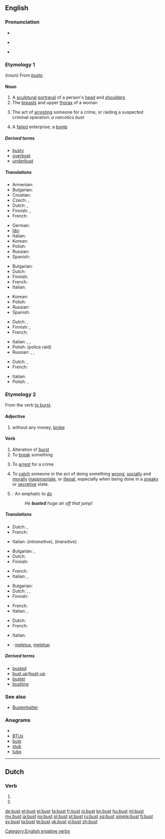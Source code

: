 {{also|büst}}
{{wikipedia}}
==English==

===Pronunciation===
* {{IPA|/ˈbʌst/}}
* {{audio|en-us-bust.ogg|Audio (US)}}
*: {{rhymes|ʌst}}
*{{homophones|bussed|bused}}

===Etymology 1===
(noun) From {{etyl|fr}} ''[[buste]]''.

====Noun====
{{en-noun}}

# A [[sculptural]] [[portrayal]] of a person's [[head]] and [[shoulder]]s
# The [[breast]]s and upper [[thorax]] of a woman
# {{slang}} The act of [[arresting]] someone for a crime, or raiding a suspected criminal operation: ''a narcotics bust''
# {{slang}} A [[failed]] enterprise; a [[bomb]]

=====Derived terms=====
* [[busty]]
* [[overbust]]
* [[underbust]]

=====Translations=====
{{trans-top|sculptural portrayal of a person's head and shoulders}}
* Armenian: {{t-|hy|կիսանդրի|tr=kisandri}}
* Bulgarian: {{t-|bg|бюст|m}}
* Croatian: {{t-|hr|bista|f|alt=bȉsta}}
* Czech: {{t-|cs|busta|f}}, {{t-|cs|bysta|f}}
* Dutch: {{t-|nl|buste}} {{m|f}},  {{t-|nl|borstbeeld|n}}
* Finnish: {{t-|fi|rintakuva}}, {{t-|fi|pysti}}
* French: {{t+|fr|buste|m}}
{{trans-mid}}
* German: {{t+|de|Büste|f}}
* [[Ido]]: {{t+|io|busto|xs=Ido}}
* Italian: {{t-|it|busto|m}}
* Korean: {{t|ko|흉상|sc=Hang}}
* Polish: {{t|pl|popiersie|n}}
* Russian: {{t+|ru|бюст|m}}
* Spanish: {{t+|es|busto|m}}
{{trans-bottom}}

{{trans-top|breasts and upper thorax of a woman}}
* Bulgarian: {{t-|bg|бюст|m}}
* Dutch: {{t-|nl|buste}} {{m|f}}
* Finnish: {{t+|fi|povi}}
* French: {{t+|fr|buste|m}}
* Italian: {{t-|it|busto|m}}
{{trans-mid}}
* Korean: {{t|ko|앞가슴|sc=Hang}}
* Polish: {{t+|pl|pierś|f}}
* Russian: {{t+|ru|бюст|m}}
* Spanish: {{t+|es|busto|m}}
{{trans-bottom}}

{{trans-top|(slang) act of arresting someone for a crime, or raiding a suspected criminal operation}}
* Dutch: {{t+|nl|arrestatie|f}}, {{t-|nl|razzia|f}}
* Finnish: {{t-|fi|pidätys}}, {{t-|fi|ratsia}}
* French: {{t+|fr|arrestation|f}}
{{trans-mid}}
* Italian: {{t+|it|arresto|m}},  {{t|it|fare irruzione}}, {{t+|it|irruzione|f}}
* Polish: {{t|pl|nalot|m}} (police raid)
* Russian: {{t|ru|налёт|m}}, {{t|ru|облава|f}}, {{t|ru|рейд|m}}
{{trans-bottom}}

{{trans-top|(slang) failed enterprise}}
* Dutch: {{t-|nl|flop}}, {{t-|nl|fiasco|n}}
* French: {{t+|fr|fiasco|m}}
{{trans-mid}}
* Italian: {{t+|it|fiasco|m}}
* Polish: {{t|pl|klapa|f}},  {{t+|pl|fiasko|n}}
{{trans-bottom}}

===Etymology 2===
From the verb [[burst#Verb|to burst]].

====Adjective====
{{en-adj|-}}

# {{slang}} without any money, [[broke]]

====Verb====
{{en-verb}}

# Alteration of [[burst]]
# To [[break]] something
# {{slang}} To [[arrest]] for a crime
# {{slang}} To [[catch]] someone in the act of doing something [[wrong]], [[socially]] and [[morally]] [[inappropriate]], or [[illegal]], especially when being done in a [[sneaky]] or [[secretive]] state.
# {{snowboarding}}: An emphatic ''to [[do]]''
#: ''He '''busted''' huge air off that jump!''

=====Translations=====
{{trans-top|alteration of burst}}
* Dutch: {{t+|nl|barsten}}, {{t+|nl|breken}}
* French: {{t+|fr|éclater}}
{{trans-mid}}
* Italian: {{t+|it|scoppiare}} (''intransitive''), {{t|it|far scoppiare}} (''transitive'')
{{trans-bottom}}

{{trans-top|to break something}}
* Bulgarian: {{t|bg|счупвам}},  {{t|bg|разбивам}}
* Dutch: {{t+|nl|breken}}
* Finnish: {{t+|fi|rikkoa}}
{{trans-mid}}
* French: {{t+|fr|casser}}
* Italian: {{t+|it|rompere}}, {{t-|it|sfasciare}}
{{trans-bottom}}

{{trans-top|(slang) to arrest for a crime}}
* Bulgarian: {{t+|bg|арестувам}}
* Dutch: {{t+|nl|oppakken}}, {{t-|nl|bij de lurven pakken}}, {{t+|nl|vatten}}
* Finnish: {{t+|fi|pidättää}}
{{trans-mid}}
* French: {{t+|fr|attraper}}
* Italian: {{t-|it|acciuffare}}, {{t+|it|attaccare}}
{{trans-bottom}}

{{trans-top|(slang) to catch someone in the act of doing something wrong, socially and morally inappropriate, or illegal}}
* Dutch: {{t+|nl|betrappen}}
* French: {{t+|fr|pincer}}
{{trans-mid}}
* Italian: {{t+|it|sgamare}}
{{trans-bottom}}

{{trans-top|(snowboarding): An emphatic to do}}
{{trans-mid}}
{{trans-bottom}}

{{checktrans-top}}
{{checktrans-mid}}
* {{ttbc|Indonesian}}: [[letus|meletus]], [[letup|meletup]]
{{checktrans-bottom}}

=====Derived terms=====
* [[busted]]
* [[bust up]]/[[bust-up]]
* [[buster]]
* [[bustling]]

===See also===
* [[Bustenhalter]]

===Anagrams===
* {{alphagram|bstu}}
* [[BTUs#English|BTUs]]
* [[buts#English|buts]]
* [[stub#English|stub]]
* [[tubs#English|tubs]]

[[Category:English ergative verbs]]

----

==Dutch==

===Verb===
{{infl|nl}}

# {{nl-verb-form|p=23|n=sg|t=pres|m=ind|bussen}}
# {{nl-verb-form|n=pl|m=imp|bussen}}

[[de:bust]]
[[et:bust]]
[[el:bust]]
[[fa:bust]]
[[fr:bust]]
[[io:bust]]
[[kn:bust]]
[[hu:bust]]
[[ml:bust]]
[[my:bust]]
[[ja:bust]]
[[no:bust]]
[[pl:bust]]
[[pt:bust]]
[[ru:bust]]
[[sq:bust]]
[[simple:bust]]
[[fi:bust]]
[[sv:bust]]
[[ta:bust]]
[[te:bust]]
[[uk:bust]]
[[vi:bust]]
[[zh:bust]]